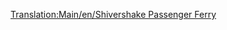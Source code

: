 [[Translation:Main/en/Shivershake Passenger Ferry]]{{Template:Bateau/Fr
|Nom=Ferry de passagers Shivershake
|Image=[[File:en/Toylandpassengership.png|Shivershake Passenger Ferry]]
|Coût=21 325£ (42 650$)
|Vitesse=64 km/h (40 mph)
|Entretien=1 312£ (2 624$)
|Conception=1977
|Vie=30
|Capacité=130 passagers
|Description= Le ferry de passagers Shivershake est le second navire de voyageurs du pays des jouets, deux fois plus rapide que le [[Main/fr/Ferry de passagers Chugger-Chug|Ferry de passagers Chugger-Chug]]. Il est conçu comme un transport de voyageurs lent sur de longues distances.
|Réalité=Fictif.
}}